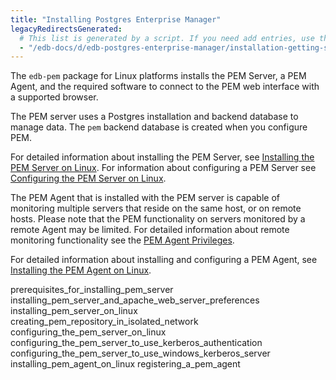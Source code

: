```yaml
---
title: "Installing Postgres Enterprise Manager"
legacyRedirectsGenerated:
  # This list is generated by a script. If you need add entries, use the `legacyRedirects` key.
  - "/edb-docs/d/edb-postgres-enterprise-manager/installation-getting-started/linux-installation-guide/8.0/installing_postgres_enterprise_manager.html"
---
```


The `edb-pem` package for Linux platforms installs the PEM Server, a PEM Agent, and the required software to connect to the PEM web interface with a supported browser.

The PEM server uses a Postgres installation and backend database to manage data. The `pem` backend database is created when you configure PEM.

For detailed information about installing the PEM Server, see [Installing the PEM Server on Linux](03_installing_pem_server_on_linux/#installing_pem_server_using_edb_repository). For information about configuring a PEM Server see [Configuring the PEM Server on Linux](05_configuring_the_pem_server_on_linux/#configuring_the_pem_server_on_linux).

The PEM Agent that is installed with the PEM server is capable of monitoring multiple servers that reside on the same host, or on remote hosts. Please note that the PEM functionality on servers monitored by a remote Agent may be limited. For detailed information about remote monitoring functionality see the [PEM Agent Privileges](/pem/latest/pem_online_help/02_toc_pem_agent/05_pem_agent_privileges/).

For detailed information about installing and configuring a PEM Agent, see [Installing the PEM Agent on Linux](08_installing_pem_agent_on_linux/#installing_pem_agent_using_edb_repository).

<div class="toctree" maxdepth="5">

prerequisites_for_installing_pem_server installing_pem_server_and_apache_web_server_preferences installing_pem_server_on_linux creating_pem_repository_in_isolated_network configuring_the_pem_server_on_linux configuring_the_pem_server_to_use_kerberos_authentication configuring_the_pem_server_to_use_windows_kerberos_server installing_pem_agent_on_linux registering_a_pem_agent

</div>
